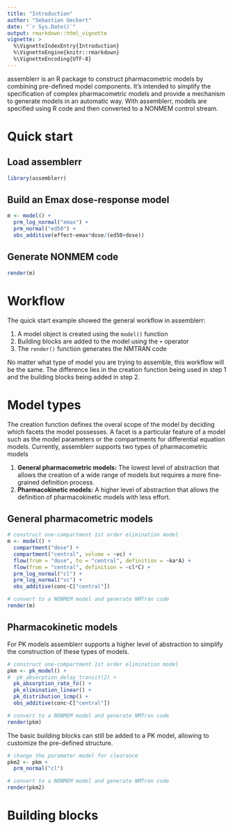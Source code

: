 ```yaml
---
title: "Introduction"
author: "Sebastian Ueckert"
date: "`r Sys.Date()`"
output: rmarkdown::html_vignette
vignette: >
  %\VignetteIndexEntry{Introduction}
  %\VignetteEngine{knitr::rmarkdown}
  %\VignetteEncoding{UTF-8}
---
```



assemblerr is an R package to construct pharmacometric models by combining pre-defined model components. It's intended to simplify the specification of complex pharmacometric models and provide a mechanism to generate models in an automatic way. With assemblerr, models are specified using R code and then converted to a NONMEM control stream.   

# Quick start

## Load assemblerr 

```r
library(assemblerr)
```

## Build an Emax dose-response model

```r
m <- model() +
  prm_log_normal("emax") +
  prm_normal("ed50") +
  obs_additive(effect~emax*dose/(ed50+dose)) 

```


## Generate NONMEM code

```r
render(m) 
```


# Workflow

The quick start example showed the general workflow in assemblerr:

  1. A model object is created using the `model()` function 
  2. Building blocks are added to the model using the `+` operator 
  3. The `render()` function generates the NMTRAN code  

No matter what type of model you are trying to assemble, this workflow will be the same. The difference lies in the creation function being used in step 1 and the building blocks being added in step 2. 

# Model types

The creation function defines the overal scope of the model by deciding which facets the model possesses. A facet is a particular feature of a model such as the model parameters or the compartments for differential equation models. Currently, assemblerr supports two types of pharmacometric models

  1. **General pharmacometric models:** The lowest level of abstraction that allows the creation of a wide range of models but requires a more fine-grained definition process.  
  2. **Pharmacokinetic models:** A higher level of abstraction that allows the definition of pharmacokinetic models with less effort.  


## General pharmacometric models

```r
# construct one-compartment 1st order elimination model
m <- model() +
  compartment("dose") +
  compartment("central", volume = ~vc) +
  flow(from = "dose", to = "central", definition = ~ka*A) +
  flow(from = "central", definition = ~cl*C) +
  prm_log_normal("cl") +
  prm_log_normal("vc") +
  obs_additive(conc~C["central"])

# convert to a NONMEM model and generate NMTran code
render(m)
```


## Pharmacokinetic models

For PK models assemblerr supports a higher level of abstraction to simplify the construction of these types of models.

```r
# construct one-compartment 1st order elimination model
pkm <- pk_model() +
#  pk_absorption_delay_transit(2) +
  pk_absorption_rate_fo() +
  pk_elimination_linear() +
  pk_distribution_1cmp() +
  obs_additive(conc~C["central"]) 

# convert to a NONMEM model and generate NMTran code
render(pkm)

```

The basic building blocks can still be added to a PK model, allowing to customize the pre-defined structure.

```r
# change the parameter model for clearance
pkm2 <- pkm +
  prm_normal("cl")

# convert to a NONMEM model and generate NMTran code
render(pkm2)
```

# Building blocks
